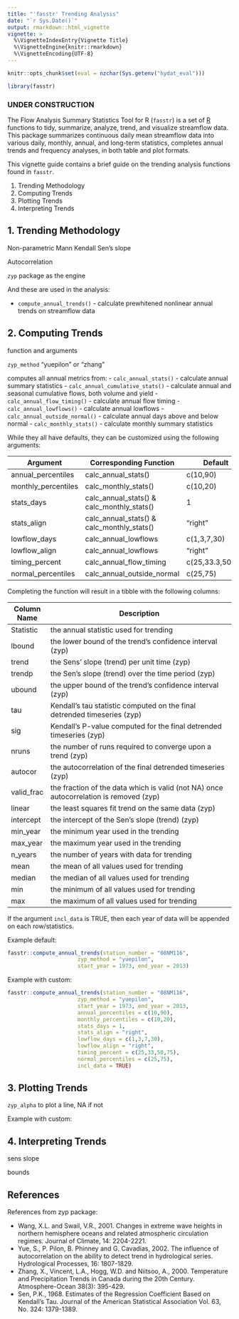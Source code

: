 ```yaml
---
title: "'fasstr' Trending Analysis"
date: "`r Sys.Date()`"
output: rmarkdown::html_vignette
vignette: >
  %\VignetteIndexEntry{Vignette Title}
  %\VignetteEngine{knitr::rmarkdown}
  %\VignetteEncoding{UTF-8}
---
```


```r
knitr::opts_chunk$set(eval = nzchar(Sys.getenv("hydat_eval")))
```

```r
library(fasstr)
```

### UNDER CONSTRUCTION

The Flow Analysis Summary Statistics Tool for R (`fasstr`) is a set of [R](http://www.r-project.org) functions to tidy, summarize, analyze, trend, and visualize streamflow data. This package summarizes continuous daily mean streamflow data into various daily, monthly, annual, and long-term statistics, completes annual trends and frequency analyses, in both table and plot formats.

This vignette guide contains a brief guide on the trending analysis functions found in `fasstr`.

1. Trending Methodology
2. Computing Trends
3. Plotting Trends
4. Interpreting Trends



## 1. Trending Methodology

Non-parametric
Mann Kendall
Sen's slope

Autocorrelation

`zyp` package as the engine

And these are used in the analysis:

- `compute_annual_trends()` - calculate prewhitened nonlinear annual trends on streamflow data

## 2. Computing Trends

function and arguments


`zyp_method` "yuepilon" or "zhang"



computes all annual metrics from:
- `calc_annual_stats()` - calculate annual summary statistics
- `calc_annual_cumulative_stats()` - calculate annual and seasonal cumulative flows, both volume and yield
- `calc_annual_flow_timing()` - calculate annual flow timing
- `calc_annual_lowflows()` - calculate annual lowflows
- `calc_annual_outside_normal()` - calculate annual days above and below normal
- `calc_monthly_stats()` - calculate monthly summary statistics

While they all have defaults, they can be customized using the following arguments:

Argument             | Corresponding Function     |  Default
---------------------|----------------------|----------------------------------------------
annual_percentiles   | calc_annual_stats()  | c(10,90)
monthly_percentiles  | calc_monthly_stats() | c(10,20)
stats_days       	   | calc_annual_stats() & calc_monthly_stats() | 1
stats_align      	   | calc_annual_stats() & calc_monthly_stats() | "right"
lowflow_days      	 | calc_annual_lowflows | c(1,3,7,30)
lowflow_align        | calc_annual_lowflows | "right"
timing_percent       | calc_annual_flow_timing | c(25,33.3,50,75)
normal_percentiles   | calc_annual_outside_normal | c(25,75)


Completing the function will result in a tibble with the following columns:

Column Name   | Description
--------------|---------------------------------------------------------------------
Statistic   	| the annual statistic used for trending 
lbound      	| the lower bound of the trend's confidence interval (zyp)
trend       	| the Sens' slope (trend) per unit time (zyp)
trendp      	| the Sen's slope (trend) over the time period (zyp)
ubound      	| the upper bound of the trend's confidence interval (zyp)
tau         	| Kendall's tau statistic computed on the final detrended timeseries (zyp)
sig	          | Kendall's P-value computed for the final detrended timeseries (zyp)
nruns	        | the number of runs required to converge upon a trend (zyp)
autocor	      | the autocorrelation of the final detrended timeseries (zyp)
valid_frac  	| the fraction of the data which is valid (not NA) once autocorrelation is removed (zyp)
linear      	| the least squares fit trend on the same data (zyp)
intercept     | the intercept of the Sen's slope (trend) (zyp)
min_year    	| the minimum year used in the trending
max_year      | the maximum year used in the trending
n_years       | the number of years with data for trending
mean          | the mean of all values used for trending
median      	| the median of all values used for trending
min	          | the minimum of all values used for trending
max	          | the maximum of all values used for trending 

If the argument `incl_data` is TRUE, then each year of data will be appended on each row/statistics.

Example default:

```r
fasstr::compute_annual_trends(station_number = "08NM116",
                      zyp_method = "yuepilon",
                      start_year = 1973, end_year = 2013)
```

Example with custom:
```r
fasstr::compute_annual_trends(station_number = "08NM116",
                      zyp_method = "yuepilon",
                      start_year = 1973, end_year = 2013,
                      annual_percentiles = c(10,90),
                      monthly_percentiles = c(10,20),
                      stats_days = 1,
                      stats_align = "right",
                      lowflow_days = c(1,3,7,30),
                      lowflow_align = "right",
                      timing_percent = c(25,33,50,75),
                      normal_percentiles = c(25,75),
                      incl_data = TRUE)
```

## 3. Plotting Trends


`zyp_alpha` to plot a line, NA if not


Example with custom:


## 4. Interpreting Trends

sens slope

bounds

## References

References from zyp package:

- Wang, X.L. and Swail, V.R., 2001. Changes in extreme wave heights in northern hemisphere oceans and related atmospheric circulation regimes. Journal of Climate, 14: 2204-2221.
- Yue, S., P. Pilon, B. Phinney and G. Cavadias, 2002. The influence of autocorrelation on the ability to detect trend in hydrological series. Hydrological Processes, 16: 1807-1829.
- Zhang, X., Vincent, L.A., Hogg, W.D. and Niitsoo, A., 2000. Temperature and Precipitation Trends in Canada during the 20th Century. Atmosphere-Ocean 38(3): 395-429.
- Sen, P.K., 1968. Estimates of the Regression Coefficient Based on Kendall's Tau. Journal of the American Statistical Association Vol. 63, No. 324: 1379-1389.



